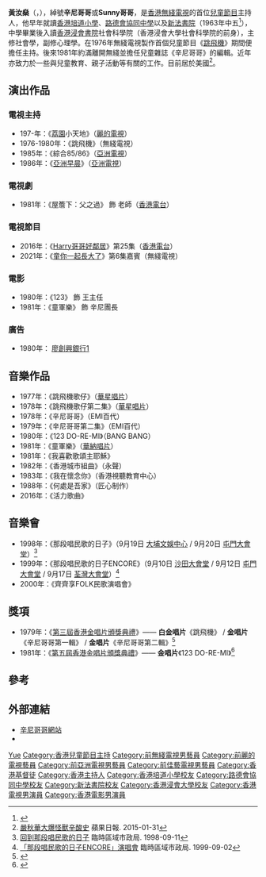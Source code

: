 {{藝人
| 姓名 = 黃汝燊
| 類型 = 男藝人
| 圖片 = 
| 圖片尺寸 = 
| 圖片簡介 = 
| 本名 = 
| 外文名 = 
| 外文 = 
| 羅馬拼音 = Wong Yue Sun
| 英文名 = Sunny Wong
| 暱稱 = 辛尼哥哥<br>Sunny哥哥
| 其他藝名 = 
| 國籍 = {{CNHK}}
| 民族 = [[漢族|漢族]]
| 籍貫 = [[廣東省|廣東省]][[南海市|南海市]]
| 出生日期 = {{birth date and age|1945|12|10}}
| 出生地點 = {{BHKG}}
| 逝世日期 = 
| 逝世地點 = 
| 職業 = 前主持人、歌手、演員
| 語言 = 粵語、英語、國語
| 教育程度 = [[香港浸會大學|香港浸會書院]]社會學系文憑
| 母校 = [[香港培道小學|香港培道小學]]<br>[[路德會協同中學|路德會協同中學]]<ref>{{cite web |url=http://www.lutheran.org.hk/wp-content/uploads/2019/04/546.pdf |title=路德月報第546期季刊 |last= |first= |date=2018-12 |website= |publisher=香港路德會文字部 |access-date=2021-03-10 |quote=}}</ref><br>[[新法書院|新法書院]]<br>[[香港浸會大學|香港浸會書院]]社會科學院
| 宗教信仰 = [[基督教|基督教]]<ref>{{cite news |url=https://www.bastillepost.com/hongkong/article/5648006-%e7%8e%8b%e7%a5%96%e8%87%aa%e6%8e%8f%e8%85%b0%e5%8c%85%e6%90%9e%e8%81%96%e8%aa%95%e7%ab%a5%e6%a8%82%e6%97%a5-sunny%e5%93%a5%e5%93%a5%e7%b2%be%e5%bd%a9%e8%a1%a8%e6%bc%94%e6%8e%80%e9%ab%98%e6%bd%ae |title=王祖藍出錢搞聖誕童樂日 Sunny哥哥精彩表演掀高潮 |newspaper=巴士的報 |date=2019-12-27 |accessdate=2021-06-22 |archive-date=2021-06-29 |archive-url=https://web.archive.org/web/20210629031725/https://www.bastillepost.com/hongkong/article/5648006-%E7%8E%8B%E7%A5%96%E8%87%AA%E6%8E%8F%E8%85%B0%E5%8C%85%E6%90%9E%E8%81%96%E8%AA%95%E7%AB%A5%E6%A8%82%E6%97%A5-sunny%E5%93%A5%E5%93%A5%E7%B2%BE%E5%BD%A9%E8%A1%A8%E6%BC%94%E6%8E%80%E9%AB%98%E6%BD%AE |dead-url=no }}</ref>
| 配偶 = {{marriage|April|2002}}<ref>[https://web.archive.org/web/20191214131406/https://hk.entertainment.appledaily.com/entertainment/daily/article/20070915/10157816 嘆9歲神童錯過童真快樂 那時那地那人：辛尼哥哥永遠跳飛機] 蘋果日報. 2007-09-15</ref>
| 兒女 = 
| 父母 = 
| 親屬 = 
| 音樂類型 = 
| 演奏樂器 = 
| 出道地點 = 
| 出道日期 = 
| 出道作 = 
| 代表作 = TVB兒童節目《跳飛機》
| 著名角色 = 
| 活躍年代 = 
| 唱片公司 = 
| 經紀公司 = 
| 網站 = 
| 相關團體 = 
| IMDb = 4266320
| 現任成員 = 
| 過往成員 = 
| 獎項 = 
}}

'''黃汝燊'''（{{lang-en|Sunny Wong Yue Sun}}，{{bd|1945年|12月10日}}），綽號'''辛尼哥哥'''或'''Sunny哥哥'''，是[[香港|香港]][[無綫電視|無綫電視]]的首位[[兒童節目|兒童節目]]主持人，他早年就讀[[香港培道小學|香港培道小學]]、[[路德會協同中學|路德會協同中學]]以及[[新法書院|新法書院]]（1963年中五<ref>{{cite news | title=中文中學畢業會考放榜 | url=https://mmis.hkpl.gov.hk/coverpage/-/coverpage/view?_coverpage_WAR_mmisportalportlet_hsf=%E4%B8%AD%E6%96%87%E4%B8%AD%E5%AD%B8%E6%9C%83%E8%80%83&_coverpage_WAR_mmisportalportlet_actual_q=%28%20verbatim_dc.collection%3A%28%22Old%5C%20HK%5C%20Newspapers%22%29%20%29%20AND+%28%20%28%20allTermsMandatory%3A%28true%29%20OR+all_dc.title%3A%28%E4%B8%AD%E6%96%87%E4%B8%AD%E5%AD%B8%E6%9C%83%E8%80%83%29%20OR+all_dc.creator%3A%28%E4%B8%AD%E6%96%87%E4%B8%AD%E5%AD%B8%E6%9C%83%E8%80%83%29%20OR+all_dc.contributor%3A%28%E4%B8%AD%E6%96%87%E4%B8%AD%E5%AD%B8%E6%9C%83%E8%80%83%29%20OR+all_dc.subject%3A%28%E4%B8%AD%E6%96%87%E4%B8%AD%E5%AD%B8%E6%9C%83%E8%80%83%29%20OR+fulltext%3A%28%E4%B8%AD%E6%96%87%E4%B8%AD%E5%AD%B8%E6%9C%83%E8%80%83%29%20OR+all_dc.description%3A%28%E4%B8%AD%E6%96%87%E4%B8%AD%E5%AD%B8%E6%9C%83%E8%80%83%29%20%29%20%29&_coverpage_WAR_mmisportalportlet_sort_field=dc.publicationdate_bsort&p_r_p_-1078056564_c=QF757YsWv5%2FH7zGe%2FKF%2BFDqy%2F6IUGmuf&_coverpage_WAR_mmisportalportlet_o=303&_coverpage_WAR_mmisportalportlet_sort_order=asc&_coverpage_WAR_mmisportalportlet_filter=dc.publicationdate_dt%3A%5B1960-01-01T00%3A00%3A00Z+TO+1969-12-31T15%3A59%3A59Z%5D | page=27 | publisher=華僑日報 | date=1963-07-24 | accessdate=2021-11-16 | quote= | archive-date=2021-11-16 | archive-url=https://web.archive.org/web/20211116013037/https://mmis.hkpl.gov.hk/coverpage/-/coverpage/view?_coverpage_WAR_mmisportalportlet_hsf=%E4%B8%AD%E6%96%87%E4%B8%AD%E5%AD%B8%E6%9C%83%E8%80%83&_coverpage_WAR_mmisportalportlet_actual_q=%28%20verbatim_dc.collection%3A%28%22Old%5C%20HK%5C%20Newspapers%22%29%20%29%20AND+%28%20%28%20allTermsMandatory%3A%28true%29%20OR+all_dc.title%3A%28%E4%B8%AD%E6%96%87%E4%B8%AD%E5%AD%B8%E6%9C%83%E8%80%83%29%20OR+all_dc.creator%3A%28%E4%B8%AD%E6%96%87%E4%B8%AD%E5%AD%B8%E6%9C%83%E8%80%83%29%20OR+all_dc.contributor%3A%28%E4%B8%AD%E6%96%87%E4%B8%AD%E5%AD%B8%E6%9C%83%E8%80%83%29%20OR+all_dc.subject%3A%28%E4%B8%AD%E6%96%87%E4%B8%AD%E5%AD%B8%E6%9C%83%E8%80%83%29%20OR+fulltext%3A%28%E4%B8%AD%E6%96%87%E4%B8%AD%E5%AD%B8%E6%9C%83%E8%80%83%29%20OR+all_dc.description%3A%28%E4%B8%AD%E6%96%87%E4%B8%AD%E5%AD%B8%E6%9C%83%E8%80%83%29%20%29%20%29&_coverpage_WAR_mmisportalportlet_sort_field=dc.publicationdate_bsort&p_r_p_-1078056564_c=QF757YsWv5%2FH7zGe%2FKF%2BFDqy%2F6IUGmuf&_coverpage_WAR_mmisportalportlet_o=303&_coverpage_WAR_mmisportalportlet_sort_order=asc&_coverpage_WAR_mmisportalportlet_filter=dc.publicationdate_dt%3A%5B1960-01-01T00%3A00%3A00Z+TO+1969-12-31T15%3A59%3A59Z%5D | dead-url=no }}</ref>），中學畢業後入讀[[香港浸會大學|香港浸會書院]]社會科學院（香港浸會大學社會科學院的前身），主修社會學，副修心理學。在1976年無綫電視製作首個兒童節目《[[跳飛機_(電視節目)|跳飛機]]》期間便擔任主持。後來1981年約滿離開無綫並擔任兒童雜誌《辛尼哥哥》的編輯。近年亦致力於一些與兒童教育、親子活動等有關的工作。目前居於美國<ref>[https://web.archive.org/web/20191130063909/https://hk.entertainment.appledaily.com/entertainment/daily/article/20150131/19023027 嚴秋華大爆怪獸辛酸史] 蘋果日報. 2015-01-31</ref>。

==演出作品==
===電視主持===
*197-年：《[[荔園|荔園]]小天地》（[[麗的電視|麗的電視]]）
*1976-1980年：《跳飛機》（無綫電視）
*1985年：《綜合85/86》（[[亞洲電視|亞洲電視]]）
*1986年：《[[亞洲早晨|亞洲早晨]]》（[[亞洲電視|亞洲電視]]）

===電視劇===
*1981年：《屋簷下：父之過》 飾 老師（[[香港電台|香港電台]]）

===電視節目===
*2016年：《[[Harry哥哥好鄰居|Harry哥哥好鄰居]]》第25集（[[香港電台|香港電台]]）
*2021年：《[[童你一起長大了|童你一起長大了]]》第6集嘉賓（無綫電視）

===電影===
*1980年：《123》 飾 王主任
*1981年：《童軍樂》 飾 辛尼團長

===廣告===
*1980年： [[廖創興銀行|廖創興銀行]][https://www.youtube.com/watch?v=pLpCjay91S4] {{Wayback|url=https://www.youtube.com/watch?v=pLpCjay91S4 |date=20220214152512 }}

==音樂作品==
*1977年：《跳飛機歌仔》（[[華星唱片|華星唱片]]）
*1978年：《跳飛機歌仔第二集》（[[華星唱片|華星唱片]]）
*1978年：《辛尼哥哥》（EMI百代）
*1979年：《辛尼哥哥第二集》（EMI百代）
*1980年：《123 DO-RE-MI》（BANG BANG）
*1981年：《童軍樂》（[[華納唱片|華納唱片]]）
*1981年：《我喜歡歌頌主耶穌》
*1982年：《香港城市組曲》（永聲）
*1983年：《我在懷念你》（香港視聽教育中心）
*1988年：《何處是吾家》（匠心制作）
*2016年：《活力歌曲》

==音樂會== 
*1998年：《那段唱民歌的日子》（9月19日 [[大埔文娛中心|大埔文娛中心]] / 9月20日 [[屯門大會堂|屯門大會堂]]）<ref>[https://www.info.gov.hk/gia/general/199809/11/0911091.htm 回到那段唱民歌的日子] {{Wayback|url=https://www.info.gov.hk/gia/general/199809/11/0911091.htm |date=20080310093106 }} 臨時區域市政局. 1998-09-11</ref>
*1999年：《那段唱民歌的日子ENCORE》（9月10日 [[沙田大會堂|沙田大會堂]] / 9月12日 [[屯門大會堂|屯門大會堂]] / 9月17日 [[荃灣大會堂|荃灣大會堂]]）<ref>[https://www.info.gov.hk/gia/general/199909/02/0902154.htm 「那段唱民歌的日子ENCORE」演唱會] {{Wayback|url=https://www.info.gov.hk/gia/general/199909/02/0902154.htm |date=20161008172928 }} 臨時區域市政局. 1999-09-02</ref>
*2000年：《齊齊享FOLK民歌演唱會》

==獎項==
*1979年：《[[第三屆香港金唱片頒獎典禮|第三屆香港金唱片頒獎典禮]]》—— '''白金唱片'''《跳飛機》 / '''金唱片'''《辛尼哥哥第一輯》 / '''金唱片'''《辛尼哥哥第二輯》<ref>{{Cite web |url=http://www.ifpihk.org/zh/gold-disc-award-presented/1979 |title=國際唱片業協會（香港會）有限公司 1979年度金唱片頒獎典禮 |access-date=2019-11-25 |archive-url=https://web.archive.org/web/20150924033441/http://www.ifpihk.org/zh/gold-disc-award-presented/1979 |archive-date=2015-09-24 |dead-url=yes }}</ref>
*1981年：《[[第五屆香港金唱片頒獎典禮|第五屆香港金唱片頒獎典禮]]》—— '''金唱片'''《123 DO-RE-MI》<ref>{{Cite web |url=http://www.ifpihk.org/zh/gold-disc-award-presented/1981 |title=國際唱片業協會（香港會）有限公司 1981年度金唱片頒獎典禮 |access-date=2019-11-25 |archive-url=https://web.archive.org/web/20161011043915/http://www.ifpihk.org/zh/gold-disc-award-presented/1981 |archive-date=2016-10-11 |dead-url=yes }}</ref>

==參考==
{{reflist}}

==外部連結==
*[http://www.sunnygogo.com/ 辛尼哥哥網站] {{Wayback|url=http://www.sunnygogo.com/ |date=20210316154744 }}
*{{hkmdb name|44980}}

{{DEFAULTSORT:Wong}}

[[Category:黃姓|Yue]]
[[Category:香港兒童節目主持|Category:香港兒童節目主持]]
[[Category:前無綫電視男藝員|Category:前無綫電視男藝員]]
[[Category:前麗的電視藝員|Category:前麗的電視藝員]]
[[Category:前亞洲電視男藝員|Category:前亞洲電視男藝員]]
[[Category:前佳藝電視男藝員|Category:前佳藝電視男藝員]]
[[Category:香港基督徒|Category:香港基督徒]]
[[Category:香港主持人|Category:香港主持人]]
[[Category:香港培道小學校友|Category:香港培道小學校友]]
[[Category:路德會協同中學校友|Category:路德會協同中學校友]]
[[Category:新法書院校友|Category:新法書院校友]]
[[Category:香港浸會大學校友|Category:香港浸會大學校友]]
[[Category:香港電視男演員|Category:香港電視男演員]]
[[Category:香港電影男演員|Category:香港電影男演員]]
